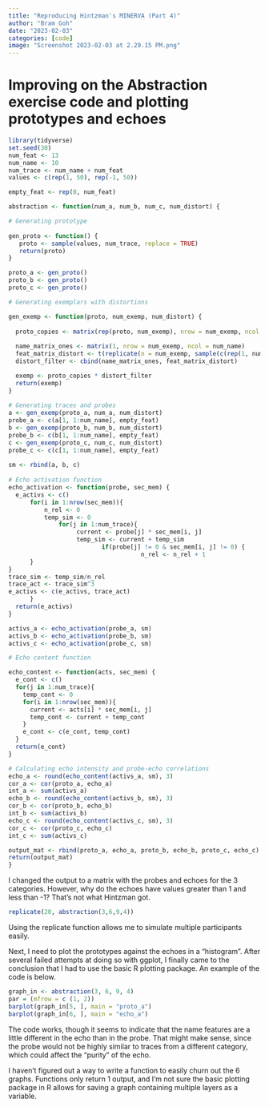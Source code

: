 ```yaml
---
title: "Reproducing Hintzman's MINERVA (Part 4)"
author: "Bram Goh"
date: "2023-02-03"
categories: [code]
image: "Screenshot 2023-02-03 at 2.29.15 PM.png"
---
```


# Improving on the Abstraction exercise code and plotting prototypes and echoes

```r
library(tidyverse)
set.seed(30)
num_feat <- 13
num_name <- 10
num_trace <- num_name + num_feat
values <- c(rep(1, 50), rep(-1, 50))

empty_feat <- rep(0, num_feat)

abstraction <- function(num_a, num_b, num_c, num_distort) {

# Generating prototype
  
gen_proto <- function() {
   proto <- sample(values, num_trace, replace = TRUE)
   return(proto)
}

proto_a <- gen_proto()
proto_b <- gen_proto()
proto_c <- gen_proto()

# Generating exemplars with distortions

gen_exemp <- function(proto, num_exemp, num_distort) {
  
  proto_copies <- matrix(rep(proto, num_exemp), nrow = num_exemp, ncol = num_trace, byrow = TRUE)
  
  name_matrix_ones <- matrix(1, nrow = num_exemp, ncol = num_name)
  feat_matrix_distort <- t(replicate(n = num_exemp, sample(c(rep(1, num_feat - num_distort), rep(-1, num_distort)), num_feat)))
  distort_filter <- cbind(name_matrix_ones, feat_matrix_distort)

  exemp <- proto_copies * distort_filter
  return(exemp)
}
  
# Generating traces and probes
a <- gen_exemp(proto_a, num_a, num_distort)
probe_a <- c(a[1, 1:num_name], empty_feat)
b <- gen_exemp(proto_b, num_b, num_distort)
probe_b <- c(b[1, 1:num_name], empty_feat)
c <- gen_exemp(proto_c, num_c, num_distort)
probe_c <- c(c[1, 1:num_name], empty_feat)
  
sm <- rbind(a, b, c)
  
# Echo activation function
echo_activation <- function(probe, sec_mem) {
  e_activs <- c()
      for(i in 1:nrow(sec_mem)){
          n_rel <- 0
          temp_sim <- 0
              for(j in 1:num_trace){
                   current <- probe[j] * sec_mem[i, j]
                   temp_sim <- current + temp_sim
                          if(probe[j] != 0 & sec_mem[i, j] != 0) {
                                     n_rel <- n_rel + 1
      }
}
trace_sim <- temp_sim/n_rel
trace_act <- trace_sim^3
e_activs <- c(e_activs, trace_act)
      }
  return(e_activs)
}

activs_a <- echo_activation(probe_a, sm)
activs_b <- echo_activation(probe_b, sm)
activs_c <- echo_activation(probe_c, sm)

# Echo content function

echo_content <- function(acts, sec_mem) {
  e_cont <- c()
  for(j in 1:num_trace){
    temp_cont <- 0
    for(i in 1:nrow(sec_mem)){
      current <- acts[i] * sec_mem[i, j]
      temp_cont <- current + temp_cont
    }
    e_cont <- c(e_cont, temp_cont)
  }
  return(e_cont)
}

# Calculating echo intensity and probe-echo correlations
echo_a <- round(echo_content(activs_a, sm), 3)
cor_a <- cor(proto_a, echo_a)
int_a <- sum(activs_a)
echo_b <- round(echo_content(activs_b, sm), 3)
cor_b <- cor(proto_b, echo_b)
int_b <- sum(activs_b)
echo_c <- round(echo_content(activs_c, sm), 3)
cor_c <- cor(proto_c, echo_c)
int_c <- sum(activs_c)

output_mat <- rbind(proto_a, echo_a, proto_b, echo_b, proto_c, echo_c)
return(output_mat)
}
```

I changed the output to a matrix with the probes and echoes for the 3 categories. However, why do the echoes have values greater than 1 and less than -1? That's not what Hintzman got.

```r
replicate(20, abstraction(3,6,9,4))
```

Using the replicate function allows me to simulate multiple participants easily.

Next, I need to plot the prototypes against the echoes in a "histogram". After several failed attempts at doing so with ggplot, I finally came to the conclusion that I had to use the basic R plotting package. An example of the code is below.

```r
graph_in <- abstraction(3, 6, 9, 4)
par = (mfrow = c (1, 2))
barplot(graph_in[5, ], main = "proto_a")
barplot(graph_in[6, ], main = "echo_a")
```

The code works, though it seems to indicate that the name features are a little different in the echo than in the probe. That might make sense, since the probe would not be highly similar to traces from a different category, which could affect the "purity" of the echo.

I haven't figured out a way to write a function to easily churn out the 6 graphs. Functions only return 1 output, and I'm not sure the basic plotting package in R allows for saving a graph containing multiple layers as a variable.
